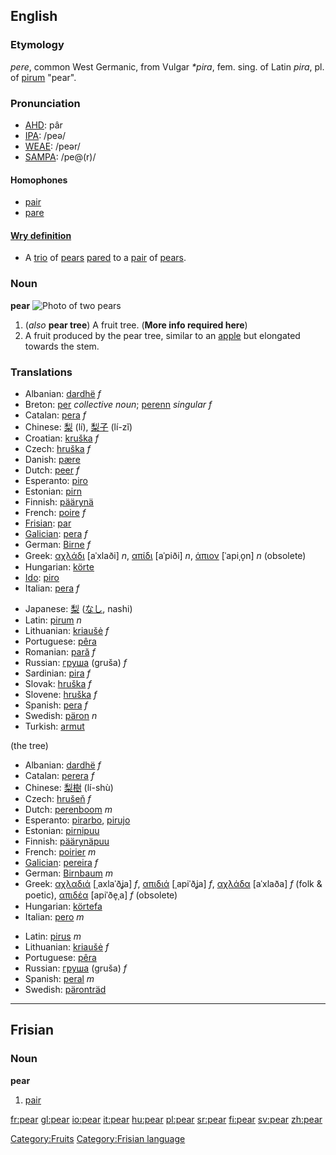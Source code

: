==English==
===Etymology===

{{OE.}} ''pere'', common West Germanic, from Vulgar {{L.}} ''*pira'', fem. sing. of Latin ''pira'', pl. of [[pirum]] "pear".

===Pronunciation===
*[[w:AHD|AHD]]: pâr
*[[w:IPA|IPA]]: /peə/
*[[w:WEAE|WEAE]]: /peər/
*[[w:SAMPA|SAMPA]]: /pe@(r)/

==== Homophones ====
*[[pair]]
*[[pare]]
==== [[Wry definition]] ====
* A [[trio]] of [[pear]]s [[pare]]d to a [[pair]] of [[pear]]s.

===Noun===
'''pear'''
[[Image:Pears.jpg|thumb|Photo of two pears]]
[[Category:Fruits]]
#(''also'' '''pear tree''') A fruit tree.  ('''More info required here''')
#A fruit produced by the pear tree, similar to an [[apple]] but elongated towards the stem.

===Translations===
{{top}}
*Albanian: [[dardhë]] ''f''
*Breton: [[per]] ''collective noun''; [[perenn]] ''singular f''
*Catalan: [[pera]] ''f''
*Chinese: [[梨]] (lí), [[梨子]] (lí-zǐ)
*Croatian: [[kruška]] ''f''
*Czech: [[hruška]] ''f''
*Danish: [[pære]]
*Dutch: [[peer]] ''f''
*Esperanto: [[piro]]
*Estonian: [[pirn]]
*Finnish: [[päärynä]]
*French: [[poire]] ''f''
*[[Frisian]]: [[par]]
*[[Galician]]: [[pera]] ''f''
*German: [[Birne]] ''f''
*Greek: [[αχλάδι]] [aˈxlaði] ''n'', [[απίδι]] [aˈpiði] ''n'', [[άπιον]] [ˈapiˌo̞n] ''n'' (obsolete)
*Hungarian: [[körte]]
*[[Ido]]: [[piro]]
*Italian: [[pera]] ''f''
{{mid}}
*Japanese: [[梨]] ([[なし]], nashi)
*Latin: [[pirum]] ''n''
*Lithuanian: [[kriaušė]] ''f''
*Portuguese: [[pêra]]
*Romanian: [[pară]] ''f''
*Russian: [[груша]] (gruša) ''f''
*Sardinian: [[pira]] ''f''
*Slovak: [[hruška]] ''f''
*Slovene: [[hruška]] ''f''
*Spanish: [[pera]] ''f''
*Swedish: [[päron]] ''n''
*Turkish: [[armut]]
{{bottom}}

(the tree)
{{top}}
*Albanian: [[dardhë]] ''f''
*Catalan: [[perera]] ''f''
*Chinese: [[梨樹]] (lí-shù)
*Czech: [[hrušeň]] ''f''
*Dutch: [[perenboom]] ''m''
*Esperanto: [[pirarbo]], [[pirujo]]
*Estonian: [[pirnipuu]]
*Finnish: [[päärynäpuu]]
*French: [[poirier]] ''m''
*[[Galician]]: [[pereira]] ''f''
*German: [[Birnbaum]] ''m''
*Greek: [[αχλαδιά]] [ˌaxlaˈðʝa] ''f'', [[απιδιά]] [ˌapiˈðʝa] ''f'', [[αχλάδα]] [aˈxlaða] ''f'' (folk & poetic), [[απιδέα]] [apiˈðe̞ˌa] ''f'' (obsolete)
*Hungarian: [[körte]][[fa]]
*Italian: [[pero]] ''m''
{{mid}}
*Latin: [[pirus]] ''m''
*Lithuanian: [[kriaušė]] ''f''
*Portuguese: [[pêra]]
*Russian: [[груша]] (gruša) ''f''
*Spanish: [[peral]] ''m''
*Swedish: [[päronträd]]
{{bottom}}

{{wikipedia}}
{{Commons}}

----

==Frisian==
===Noun===
'''pear'''

#[[pair]]

[[Category:Frisian language]]

[[fr:pear]]
[[gl:pear]]
[[io:pear]]
[[it:pear]]
[[hu:pear]]
[[pl:pear]]
[[sr:pear]]
[[fi:pear]]
[[sv:pear]]
[[zh:pear]]